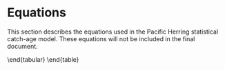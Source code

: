 # Equations

This section describes the equations used in the Pacific Herring statistical catch-age model.
These equations will not be included in the final document.

\begin{table}[!h]
\centering
\caption{\label{tab:variables}Description of symbols and constants in the
Pacific Herring statistical catch-age model.}
\begin{tabular}{lll}
\toprule
\bf{Symbol} & \bf{Value} & \bf{Description}\\
\midrule
\multicolumn{3}{l}{\textbf{Indices}}\\
$s$ & & Index for sex\\
$a$ & & Index for age\\
$t$ & & Index for year\\
$k$ & & Index for gear\\
\multicolumn{3}{l}{\textbf{Model dimensions}}\\
$S$ & $`r major_models[[1]]$dat$num.sex`$ & Number of sexes\\
$\acute{a}, A$ & $`r major_models[[1]]$dat$start.age`$, $`r major_models[[1]]$dat$end.age`$ & Youngest and oldest age class ($A$ is a plus group)\\
$\acute{t}, T$ & $`r major_models[[1]]$dat$start.yr`$, $`r major_models[[1]]$dat$end.yr`$ & First and last year of catch data\\
$K$ & $`r major_models[[1]]$dat$num.gears`$ & Number of gears including survey gears\\
\multicolumn{3}{l}{\textbf{Observations (data)}}\\
$C_{k,t}$ & & Catch in weight by gear $k$ in year $t$\\
$I_{k,t}$ & & Relative abundance index for gear $k$ in year $t$\\
\multicolumn{3}{l}{\textbf{Estimated parameters}}\\
$R_o$ & & Age-$\acute{a}$ recruits in unfished conditions\\
$h$ & & Steepness of the stock-recruitment relationship\\
$\bar{R}$ & & Average age-$\acute{a}$ recruitment from year $\acute{t}$ to $T$\\
$\bar{R}_\mli{init}$ & & Average age-$\acute{a}$ recruitment in year $\acute{t}-1$\\
$M_s$ & & Instantaneous natural mortality rate\\
$\hat{a}_k, \hat{\gamma}_k$ & & Selectivity parameters for gear $k$\\
$\Gamma_{k,t}$ & & Logarithm of the instantaneous fishing mortality for gear $k$ in year $t$\\
$\omega_t$ & & Age-$\acute{a}$ deviates from $\bar{R}$ for years $\acute{t}$ to $T$\\
$\omega_{\mli{init},t}$ & & Age-$\acute{a}$ deviates from $\bar{R}_{init}$ for year $\acute{t}$\\
$q_s$ & & Catchability parameter for survey $k$\\
$\rho$ & & Fraction of the total variance associated with observation error\\
$\vartheta^2$ & & Total precision (inverse of variance) of the total error\\
\multicolumn{3}{l}{\textbf{Standard deviations}}\\
$\sigma$ & & Standard deviation for observation errors in survey index\\
$\tau$ & & Standard deviation in process errors (recruitment deviations)\\
$\sigma_C$ & & Standard deviation in observed catch by gear\\
\multicolumn{3}{l}{\textbf{Residuals}}\\
$\delta_t$ & & Annual recruitment residual\\
$\eta_t$ & & Residual error in predicted catch\\
\multicolumn{3}{l}{\textbf{Fixed growth and maturity parameters}}\\
$l_{\infty s}$ & & Asymptotic length in mm for sex $s$\\
$\acute{k}_s$ & & Brody growth coefficient for sex $s$\\
$t_{o s}$ & & Theoretical age at zero length for sex $s$\\
$\acute{a}_s$ & & Scalar in length-weight allometry for sex $s$\\
$\acute{b}_s$ & & Power parameter in length-weight allometry for sex $s$\\
$\dot{a}_s$ & & Age at 50\% maturity for sex $s$\\
$\dot{\gamma}_s$ & & Standard deviation at 50\% maturity for sex $s$\\
\bottomrule
\end{tabular}
\end{table}

\FloatBarrier
\begin{table}[!h]
\centering
\caption{\label{tab:steady-state-model}Pacific Herring steady-state age-structured model assuming unequal vulnerability-at-age, age-specific fecundity, and Beverton-Holt recruitment.}
\begin{tabular}{l}
\hline
\vbox{\begin{center}\bf{Parameters}\end{center}\vspace{-1ex}} \\
\vbox{\begin{equation} \Theta = (R_o,h,M)\,; \ \ \ R_o>0; \ \ \ 0.2 \leq h < 1.0; \ \ \ M > 0 \label{eq:df1} \end{equation}} \\
\vbox{\begin{equation} \Phi = (l_{\infty,s},\acute{k}_s, t_{o,s},\acute{a}_s,\acute{b}_s,\dot{a}_s,\dot{\gamma}_s,\hat{a}_k,\hat{\gamma}_k) \label{eq:df2} \end{equation}} \\
\vbox{\begin{center}\bf{Age-schedule information}\end{center}\vspace{-1ex}}\\
\vbox{\begin{equation} l_{a,s}=l_{}\left(1-e^{\left(-k_s\left(a-t_{o,s}\right)\right)}\right) \label{eq:df3} \end{equation}} \\
\vbox{\begin{equation} w_{a,s}=\acute{a}_s(l_{a,s})^{\acute{b}_s} \label{eq:df4} \end{equation}} \\
\vbox{\begin{equation} v_a=\left(1+e^{\left(\frac{-(\hat{a}-a)}{\hat{\gamma}}\right)}\right)^{-1} \label{eq:df5} \end{equation}} \\
\vbox{\begin{equation} f_{a,s}=w_{a,s}\left(1+e^{\left(\frac{-\left(\dot{a}_s-a_s\right)}{\dot{\gamma}_s}\right)}\right)^{-1} \label{eq:df6} \end{equation}} \\
\vbox{\begin{center}\bf{Survivorship}\end{center}\vspace{-1ex}} \\
\vbox{\begin{equation} \iota_a = \begin{cases}
\frac{1}{S}, & a = 1 \\
\iota_{a-1}e^{-M}, & a > 1 \\
\frac{\iota_{a-1}}{(1-e^{-M})}, & a = A \\
\end{cases}
\label{eq:df7}
\end{equation}} \\
\vbox{\begin{equation} \iota_a = \begin{cases}
\frac{1}{S}, & a = 1 \\
\hat{\iota}_{a-1,s}e^{-M-F_ev_{a-1,s}}, & a > 1 \\
\frac{\hat{\iota}_{a-1,s}e^{-M-F_ev_{a-1,s}}}{(1-e^{-M-F_e v_{a,s}})}, & a = A \\
\end{cases}
\label{eq:df8}
\end{equation}} \\
\vbox{\begin{center}\bf{Incidence functions}\end{center}\vspace{-1ex}} \\
\vbox{\begin{equation} \phi_E=\sum_{s=1}^S\sum_{a=1}^\infty \iota_a f_{a,s},\ \ \ \ \ \ \ \ \
\phi_e=\sum_{s=1}^S\sum_{a=1}^\infty \hat{\iota}_{a,s} f_{a,s}
\label{eq:df9}
\end{equation}} \\
\vbox{\begin{equation} \phi_B=\sum_{s=1}^S\sum_{a=1}^\infty \iota_a w_{a,s} v_{a,s},\ \ \
\phi_b=\sum_{s=1}^S\sum_{a=1}^\infty \hat{\iota}_{as} w_{a,s} v_{a,s}
\label{eq:df10}
\end{equation}} \\
\vbox{\begin{equation} \phi_q=\sum_{s=1}^S\sum_{a=1}^\infty
\frac{ \hat{\iota}_{a,s} w_{a,s} v_{a,s}}{M+F_ev_{a,s}}
\left(1-e^{(-M-F_ev_{a,s})}\right)
\label{eq:df11}
\end{equation}} \\
\vbox{\begin{center}\bf{Steady-state conditions}\end{center}\vspace{-1ex}} \\
\vbox{\begin{equation} B_o=R_o\phi_B \label{eq:df12} \end{equation}} \\
% If using Beverton Holt, use:
% \vbox{\begin{equation} R_e=R_o \dfrac{\kappa-\phi_E/\phi_e}{\kappa-1} \label{df13} \end{equation}} \\
\vbox{\begin{equation} \kappa=\frac{4h}{1-h} \label{eq:df13} \end{equation}} \\[2.5ex]
\vbox{\begin{equation} R_e=R_o \frac{\kappa-\frac{\phi_E}{\phi_e}}{\kappa-1}\ \ \ (Beverton-Holt) \label{eq:df14} \end{equation}}\\
\vbox{\begin{equation} C_e=F_e R_e \phi_q \label{eq:df15} \end{equation}} \\
\hline
\end{tabular}
\end{table}
\FloatBarrier

\FloatBarrier
\begin{table}[!h]
\centering
\caption{\label{tab:catch-age-model}Pacific herring statistical catch-age model using Baranov catch.}
\begin{tabular}{l}
\hline
\vbox{\begin{center}\bf{Estimated parameters}\end{center}\vspace{-2ex}}\\
\vbox{\begin{equation} \Theta= (R_0,h,M,\overline{R},\overline{R}_{init},\vartheta^2,\rho,\Gamma_{k,t},\{\omega_t\}_{\acute{t}=1-A}^{\acute{t}=T},\{\omega_{init,t}\}_{t=\acute{t}-A}^{t=\acute{t}-1})  \label{eq:df16} \end{equation}\vspace{-3ex}} \\
\vbox{\begin{equation} \sigma=\sqrt{\rho}\vartheta, \;  \;  \; \; \tau=\sqrt{(1-\rho)}\vartheta \label{eq:df17} \end{equation}\vspace{-2ex}} \\
\vbox{\begin{center}\bf{Unobserved states}\end{center}\vspace{-2ex}} \\
\vbox{\begin{equation} N_{t,a,s},\; B_t,s,\; Z_{t,a,s}  \label{eq:df18} \end{equation}\vspace{-2ex}} \\
\vbox{\begin{center}\bf{Initial states}\end{center}\vspace{-2ex}} \\
\vbox{\begin{equation} N_{t,a,s}=\frac{1}{S}\overline{R}_{init}e^{\omega_{init,t}}e^{-M(a-1)};\ \ \ (\acute{t}-A)<t<1;\ \ \ 2\leq a \leq A  \label{eq:df19} \end{equation}\vspace{-3ex}} \\
\vbox{\begin{equation} N_{t,a,s}=\frac{1}{S}\bar{R}e^{\omega_{t}};\ \ \ 1\leq t\leq T;\ \ \ a=1 \label{eq:df20} \end{equation}\vspace{-3ex}} \\
\vbox{\begin{equation} v_{k,a}= \frac{1}{1+e^{-\frac{\left(a - \hat{a}_k\right)}{\hat{\gamma}_k}}} \label{eq:df21} \end{equation}\vspace{-3ex}} \\
\vbox{\begin{equation}  F_{k,t}=e^{\Gamma_{k,t}} \label{eq:df22} \end{equation}\vspace{-2ex}} \\
\vbox{\begin{center}\bf{State dynamics ($t>1$)}\end{center}\vspace{-2ex}} \\
\vbox{\begin{equation} B_{t,s}=\sum_a N_{t,a,s}f_{a,s} \label{eq:df23} \end{equation}\vspace{-3ex}} \\
\vbox{\begin{equation} Z_{t,a,s}=M+\sum_k F_{k,t} v_{k,t,a,s}  \label{eq:df24} \end{equation}\vspace{-3ex}} \\
\vbox{\begin{equation} \hat{C}_{k,t}=\sum _ s\sum _ a\frac {N_{{t,a,s}}w_{{a,s}}F_{k,t} v_{{k,t,a,s}} ( 1-{e^{-Z_{t,a,s}}} ) }{Z_{t,a,s}}^{\eta_t}  \label{eq:df25} \end{equation}\vspace{-3ex}} \\
\vbox{\begin{equation} N_{t,a,s} = \begin{cases}
           \frac{s_oE_{t-1}}{1+\beta E_{t-1}} e^{(\omega_t-0.5\tau^2)} & a=1 \\
           N_{t-1,a-1,s} e^{(-Z_{t-1,a-1,s})} &a>1 \\
           N_{t-1,a,s} e^{(-Z_{t-1,a,s})} & a=A \\
                      \end{cases}
       \label{eq:df26}
       \end{equation}\vspace{-3ex}} \\
\vbox{\begin{center}\bf{Beverton-Holt recruitment model}\end{center}\vspace{-2ex}} \\
\vbox{\begin{equation} R_t = \frac{s_oB_{t-k}}{1+\beta B_{t-k}}e^{\delta_{t}-0.5\tau^2}\ \ \ \label{eq:df27} \end{equation}} \\
\hline
\end{tabular}
\end{table}
\FloatBarrier

